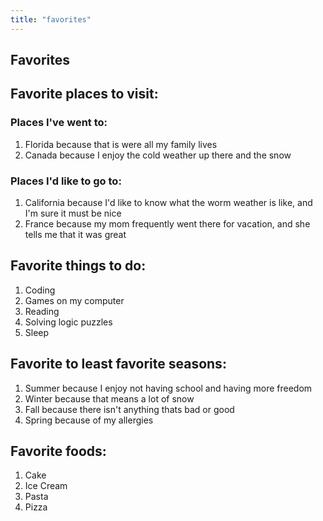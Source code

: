 ```yaml
---
title: "favorites"
---
```


<Nav act={3} />

# Favorites
## Favorite places to visit:
### Places I've went to:
1. Florida because that is were all my family lives
2. Canada because I enjoy the cold weather up there and the snow
### Places I'd like to go to:
1. California because I'd like to know what the worm weather is like, and I'm sure it must be nice
2. France because my mom frequently went there for vacation, and she tells me that it was great
## Favorite things to do:
1. Coding
2. Games on my computer
3. Reading
4. Solving logic puzzles
5. Sleep
## Favorite to least favorite seasons:
1. Summer because I enjoy not having school and having more freedom
2. Winter because that means a lot of snow
3. Fall because there isn't anything thats bad or good
4. Spring because of my allergies
## Favorite foods:
1. Cake
2. Ice Cream
3. Pasta
4. Pizza
